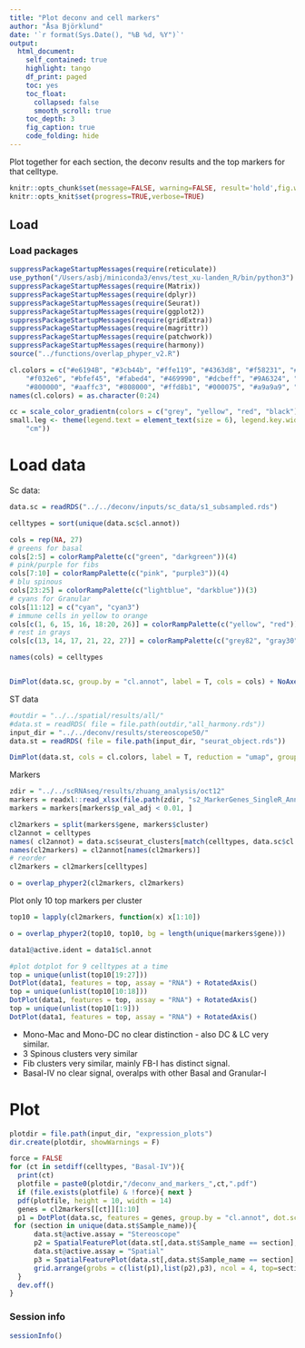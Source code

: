 ```yaml
---
title: "Plot deconv and cell markers"
author: "Åsa Björklund"
date: '`r format(Sys.Date(), "%B %d, %Y")`'
output:
  html_document:
    self_contained: true
    highlight: tango
    df_print: paged
    toc: yes
    toc_float:
      collapsed: false
      smooth_scroll: true
    toc_depth: 3
    fig_caption: true
    code_folding: hide
---
```


Plot together for each section, the deconv results and the top markers for that celltype.

```r
knitr::opts_chunk$set(message=FALSE, warning=FALSE, result='hold',fig.width=12,tidy=TRUE)
knitr::opts_knit$set(progress=TRUE,verbose=TRUE)
```

## Load

### Load packages

```r
suppressPackageStartupMessages(require(reticulate))
use_python("/Users/asbj/miniconda3/envs/test_xu-landen_R/bin/python3")
suppressPackageStartupMessages(require(Matrix))
suppressPackageStartupMessages(require(dplyr))
suppressPackageStartupMessages(require(Seurat))
suppressPackageStartupMessages(require(ggplot2))
suppressPackageStartupMessages(require(gridExtra))
suppressPackageStartupMessages(require(magrittr))
suppressPackageStartupMessages(require(patchwork))
suppressPackageStartupMessages(require(harmony))
source("../functions/overlap_phyper_v2.R")
```


```r

cl.colors = c("#e6194B", "#3cb44b", "#ffe119", "#4363d8", "#f58231", "#911eb4", "#42d4f4", 
    "#f032e6", "#bfef45", "#fabed4", "#469990", "#dcbeff", "#9A6324", "#fffac8", 
    "#800000", "#aaffc3", "#808000", "#ffd8b1", "#000075", "#a9a9a9", "#000000", "#add8e6","#ffa07a", "#228b22", "#dcdcdc")
names(cl.colors) = as.character(0:24)

cc = scale_color_gradientn(colors = c("grey", "yellow", "red", "black"))
small.leg <- theme(legend.text = element_text(size = 6), legend.key.width = unit(0.1, 
    "cm"))
```


# Load data

Sc data:

```r
data.sc = readRDS("../../deconv/inputs/sc_data/s1_subsampled.rds")

```

```r
celltypes = sort(unique(data.sc$cl.annot))

cols = rep(NA, 27)
# greens for basal
cols[2:5] = colorRampPalette(c("green", "darkgreen"))(4)
# pink/purple for fibs
cols[7:10] = colorRampPalette(c("pink", "purple3"))(4)
# blu spinous
cols[23:25] = colorRampPalette(c("lightblue", "darkblue"))(3)
# cyans for Granular
cols[11:12] = c("cyan", "cyan3")
# immune cells in yellow to orange
cols[c(1, 6, 15, 16, 18:20, 26)] = colorRampPalette(c("yellow", "red"))(8)
# rest in grays
cols[c(13, 14, 17, 21, 22, 27)] = colorRampPalette(c("grey82", "gray30"))(6)

names(cols) = celltypes


DimPlot(data.sc, group.by = "cl.annot", label = T, cols = cols) + NoAxes()
```


ST data

```r
#outdir = "../../spatial/results/all/"
#data.st = readRDS( file = file.path(outdir,"all_harmony.rds"))
input_dir = "../../deconv/results/stereoscope50/"
data.st = readRDS( file = file.path(input_dir, "seurat_object.rds"))

DimPlot(data.st, cols = cl.colors, label = T, reduction = "umap", group.by = "integrated_clust") + NoAxes()
```


Markers

```r
zdir = "../../scRNAseq/results/zhuang_analysis/oct12"
markers = readxl::read_xlsx(file.path(zdir, "s2_MarkerGenes_SingleR_Annotation_manually.xlsx"))
markers = markers[markers$p_val_adj < 0.01, ]

cl2markers = split(markers$gene, markers$cluster)
cl2annot = celltypes
names( cl2annot) = data.sc$seurat_clusters[match(celltypes, data.sc$cl.annot)]
names(cl2markers) = cl2annot[names(cl2markers)] 
# reorder
cl2markers = cl2markers[celltypes]

o = overlap_phyper2(cl2markers, cl2markers)
```

Plot only 10 top markers per cluster

```r
top10 = lapply(cl2markers, function(x) x[1:10])

o = overlap_phyper2(top10, top10, bg = length(unique(markers$gene)))
```


```r
data1@active.ident = data1$cl.annot

#plot dotplot for 9 celltypes at a time
top = unique(unlist(top10[19:27]))
DotPlot(data1, features = top, assay = "RNA") + RotatedAxis()
top = unique(unlist(top10[10:18]))
DotPlot(data1, features = top, assay = "RNA") + RotatedAxis()
top = unique(unlist(top10[1:9]))
DotPlot(data1, features = top, assay = "RNA") + RotatedAxis()


```


* Mono-Mac and Mono-DC no clear distinction - also DC & LC very similar.
* 3 Spinous clusters very similar
* Fib clusters very similar, mainly FB-I has distinct signal. 
* Basal-IV no clear signal, overalps with other Basal and Granular-I

# Plot

```r
plotdir = file.path(input_dir, "expression_plots")
dir.create(plotdir, showWarnings = F)

force = FALSE
for (ct in setdiff(celltypes, "Basal-IV")){
  print(ct)
  plotfile = paste0(plotdir,"/deconv_and_markers_",ct,".pdf")
  if (file.exists(plotfile) & !force){ next }
  pdf(plotfile, height = 10, width = 14)
  genes = cl2markers[[ct]][1:10]
  p1 = DotPlot(data.sc, features = genes, group.by = "cl.annot", dot.scale = 4) + RotatedAxis()  + coord_flip() + NoLegend() + theme(text = element_text(size=4), axis.text.x = element_text(size=6), axis.text.y = element_text(size=6)) 
 for (section in unique(data.st$Sample_name)){
      data.st@active.assay = "Stereoscope"
      p2 = SpatialFeaturePlot(data.st[,data.st$Sample_name == section], features = ct, images = section, alpha = c(0.2,1))
      data.st@active.assay = "Spatial"
      p3 = SpatialFeaturePlot(data.st[,data.st$Sample_name == section], features = genes, images = section, alpha = c(0.2,1), combine = F)
      grid.arrange(grobs = c(list(p1),list(p2),p3), ncol = 4, top=section)
  } 
  dev.off()
}


```


### Session info

```r
sessionInfo()
```
